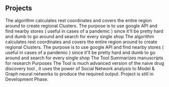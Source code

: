 ## Projects

<ProjectCard title="Outlet Finder" link="https://github.com/reekithak/OutletFinder" bg="linear-gradient(to right, #581845 0%, #FBB03B 100%)">
The algorithm calculates rest coordinates and covers the entire region around to create regional Clusters.
The purpose is to use google API and find nearby stores ( useful in cases of a pandemic ) since it'll be pretty hard and dumb to go around and search for every single shop
</ProjectCard>

<ProjectCard title="Data Analysis Framework Automation" link="https://github.com/reekithak/Box-Framework-Automation" bg="linear-gradient(to right, #D4145A 0%, #FBB03B 100%)">
The algorithm calculates rest coordinates and covers the entire region around to create regional Clusters.
The purpose is to use google API and find nearby stores ( useful in cases of a pandemic ) since it'll be pretty hard and dumb to go around and search for every single shop
</ProjectCard>

<ProjectCard title="AI Powered Tool for Summarizing Manuscripts" link="https://github.com/reekithak/Tool-for-AI-powered-research-in-humanities" bg="linear-gradient(to right, #9633FF 0%, #FBB03B 100%)">
The Tool Summarizes manuscripts for research Purposes
</ProjectCard>

<ProjectCard title="Graph and Social Network analysis for Drug Discovery & Molecular Dynamics" link="https://github.com/reekithak/Tool-for-AI-powered-research-in-humanities" bg="linear-gradient(to right, #FF3333 0%, #FBB03B 100%)">
The Tool is much advanced version of the naive drug discovery tool , it uses the power of Social Network analysis to Model 
& Graph neural networks to produce the required output.
Project is still in Development Phase.
</ProjectCard>